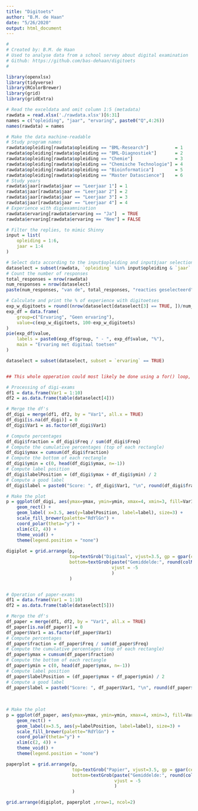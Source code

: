 ```yaml
---
title: "Digitoets"
author: "B.M. de Haan"
date: "5/26/2020"
output: html_document
---
```


```r
#
# Created by: B.M. de Haan
# Used to analyse data from a school servey about digital examination
# Github: https://github.com/bas-dehaan/digitoets
#

library(openxlsx)
library(tidyverse)
library(RColorBrewer)
library(grid)
library(gridExtra)

```


```r
# Read the exceldata and omit column 1:5 (metadata)
rawdata = read.xlsx('./rawdata.xlsx')[6:31]
names = c("opleiding", "jaar", "ervaring", paste0("Q",4:26))
names(rawdata) = names

# Make the data machine-readable
# Study program names
rawdata$opleiding[rawdata$opleiding == "BML-Research"]          = 1
rawdata$opleiding[rawdata$opleiding == "BML-Diagnostiek"]       = 2
rawdata$opleiding[rawdata$opleiding == "Chemie"]                = 3
rawdata$opleiding[rawdata$opleiding == "Chemische Technologie"] = 4
rawdata$opleiding[rawdata$opleiding == "Bioinformatica"]        = 5
rawdata$opleiding[rawdata$opleiding == "Master Datascience"]    = 6
# Study years
rawdata$jaar[rawdata$jaar == "Leerjaar 1"] = 1
rawdata$jaar[rawdata$jaar == "Leerjaar 2"] = 2
rawdata$jaar[rawdata$jaar == "Leerjaar 3"] = 3
rawdata$jaar[rawdata$jaar == "Leerjaar 4"] = 4
# Experience with digiexamnination
rawdata$ervaring[rawdata$ervaring == "Ja"]  = TRUE
rawdata$ervaring[rawdata$ervaring == "Nee"] = FALSE

```


```r
# Filter the replies, to mimic Shinny
input = list(
    opleiding = 1:6,
    jaar = 1:4
)

# Select data according to the input$opleiding and input$jaar selection
dataselect = subset(rawdata, `opleiding` %in% input$opleiding & `jaar` %in% input$jaar)
# Count the number of responses
total_responses = nrow(rawdata)
num_responses = nrow(dataselect)
paste(num_responses, "van de", total_responses, "reacties geselecteerd")

```


```r
# Calculate and print the % of experience with digitoetses
exp_w_digitoets = round((nrow(dataselect[dataselect[3] == TRUE, ])/num_responses)*100, 1)
exp_df = data.frame(
    group=c("Ervaring", "Geen ervaring"), 
    value=c(exp_w_digitoets, 100-exp_w_digitoets)
)
pie(exp_df$value,
    labels = paste0(exp_df$group, " - ", exp_df$value, "%"),
    main = "Ervaring met digitaal toetsen"
)

```


```r
dataselect = subset(dataselect, subset = `ervaring` == TRUE)


## This whole opperation could most likely be done using a for() loop, but IDK

# Processing of digi-exams
df1 = data.frame(Var1 = 1:10)
df2 = as.data.frame(table(dataselect[4]))

# Merge the df's
df_digi = merge(df1, df2, by = "Var1", all.x = TRUE)
df_digi[is.na(df_digi)] = 0
df_digi$Var1 = as.factor(df_digi$Var1)

# Compute percentages
df_digi$fraction = df_digi$Freq / sum(df_digi$Freq)
# Compute the cumulative percentages (top of each rectangle)
df_digi$ymax = cumsum(df_digi$fraction)
# Compute the bottom of each rectangle
df_digi$ymin = c(0, head(df_digi$ymax, n=-1))
# Compute label position
df_digi$labelPosition = (df_digi$ymax + df_digi$ymin) / 2
# Compute a good label
df_digi$label = paste0("Score: ", df_digi$Var1, "\n", round(df_digi$fraction*100, 2), "%")

# Make the plot
p = ggplot(df_digi, aes(ymax=ymax, ymin=ymin, xmax=4, xmin=3, fill=Var1)) +
    geom_rect() +
    geom_label( x=3.5, aes(y=labelPosition, label=label), size=3) +
    scale_fill_brewer(palette="RdYlGn") +
    coord_polar(theta="y") +
    xlim(c(2, 4)) +
    theme_void() +
    theme(legend.position = "none")
        
digiplot = grid.arrange(p,
                        top=textGrob("Digitaal", vjust=3.5, gp = gpar(cex = 2)),
                        bottom=textGrob(paste("Gemiddelde:", round(colMeans(dataselect[4]), 2)),
                                        vjust = -5
                                        )
                        )


# Operation of paper-exams
df1 = data.frame(Var1 = 1:10)
df2 = as.data.frame(table(dataselect[5]))

# Merge the df's
df_paper = merge(df1, df2, by = "Var1", all.x = TRUE)
df_paper[is.na(df_paper)] = 0
df_paper$Var1 = as.factor(df_paper$Var1)
# Compute percentages
df_paper$fraction = df_paper$Freq / sum(df_paper$Freq)
# Compute the cumulative percentages (top of each rectangle)
df_paper$ymax = cumsum(df_paper$fraction)
# Compute the bottom of each rectangle
df_paper$ymin = c(0, head(df_paper$ymax, n=-1))
# Compute label position
df_paper$labelPosition = (df_paper$ymax + df_paper$ymin) / 2
# Compute a good label
df_paper$label = paste0("Score: ", df_paper$Var1, "\n", round(df_paper$fraction*100, 2), "%")
        
        
        
# Make the plot
p = ggplot(df_paper, aes(ymax=ymax, ymin=ymin, xmax=4, xmin=3, fill=Var1)) +
    geom_rect() +
    geom_label(x=3.5, aes(y=labelPosition, label=label), size=3) +
    scale_fill_brewer(palette="RdYlGn") +
    coord_polar(theta="y") +
    xlim(c(2, 4)) +
    theme_void() +
    theme(legend.position = "none")

paperplot = grid.arrange(p,
                         top=textGrob("Papier", vjust=3.5, gp = gpar(cex = 2)),
                         bottom=textGrob(paste("Gemiddelde:", round(colMeans(dataselect[5]), 2)),
                                         vjust = -5
                                         )
                         )

grid.arrange(digiplot, paperplot ,nrow=1, ncol=2)


```

